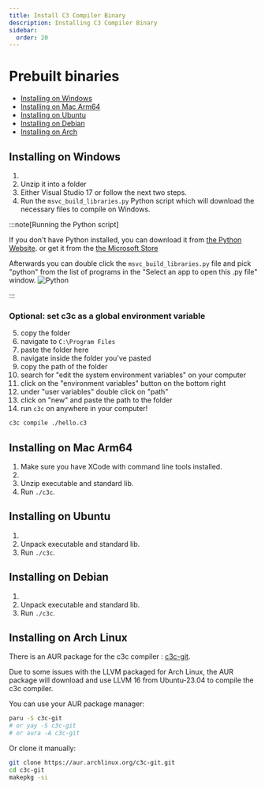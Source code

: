 ```yaml
---
title: Install C3 Compiler Binary
description: Installing C3 Compiler Binary
sidebar:
  order: 20
---
```



# Prebuilt binaries
- [Installing on Windows](#installing-on-windows)
- [Installing on Mac Arm64](#installing-on-mac-arm64)
- [Installing on Ubuntu](#installing-on-ubuntu)
- [Installing on Debian](#installing-on-debian) 
- [Installing on Arch](#installing-on-arch-linux) 

## Installing on Windows
1. <Link os="windows" extension="zip" /> 
2. Unzip it into a folder
3. Either Visual Studio 17 or follow the next two steps.
4. Run the `msvc_build_libraries.py` Python script which will download the necessary files to compile on Windows.

:::note[Running the Python script]

If you don't have Python installed, you can download it from [the Python Website](https://www.python.org/downloads/).
or get it from the [the Microsoft Store](https://www.microsoft.com/en-us/p/python-39/9p7qfqmjrfp7)

Afterwards you can double click the `msvc_build_libraries.py` file and pick "python" from the list of programs in the "Select an app to open this .py file" window.
![Python](./windows_setup.png)

:::

### Optional: set c3c as a global environment variable

5. copy the folder
6. navigate to `C:\Program Files`
7. paste the folder here
8. navigate inside the folder you've pasted
9. copy the path of the folder
10. search for "edit the system environment variables" on your computer
11. click on the "environment variables" button on the bottom right
12. under "user variables" double click on "path"
13. click on "new" and paste the path to the folder
14. run `c3c` on anywhere in your computer!
```bash
c3c compile ./hello.c3
```

## Installing on Mac Arm64
1. Make sure you have XCode with command line tools installed.
2. <Link os="macos" extension="zip" />
3. Unzip executable and standard lib.
4. Run `./c3c`.



## Installing on Ubuntu
1. <Link os="ubuntu-22" extension="tar.gz" />
2. Unpack executable and standard lib.
3. Run `./c3c`.

## Installing on Debian
1. <Link os="linux" extension="tar.gz" />
2. Unpack executable and standard lib.
3. Run `./c3c`.

## Installing on Arch Linux
There is an AUR package for the c3c compiler : [c3c-git](https://aur.archlinux.org/packages/c3c-git).

Due to some issues with the LLVM packaged for Arch Linux, the AUR package will download and use LLVM 16 from Ubuntu-23.04 to compile the c3c compiler.

You can use your AUR package manager:
```bash
paru -S c3c-git
# or yay -S c3c-git
# or aura -A c3c-git
```

Or clone it manually:
```bash
git clone https://aur.archlinux.org/c3c-git.git
cd c3c-git
makepkg -si
```
